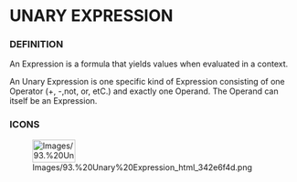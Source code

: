 
= UNARY EXPRESSION =

=== DEFINITION ===

An Expression is a formula that yields values when evaluated in a context.


An Unary Expression is one specific kind of Expression consisting of one Operator (+, -,not, or, etC.) and exactly one Operand. The Operand can itself be an Expression.


=== ICONS ===

[[Image:Images/93.%20Unary%20Expression_html_342e6f4d.png|75x40px]]


<br>

